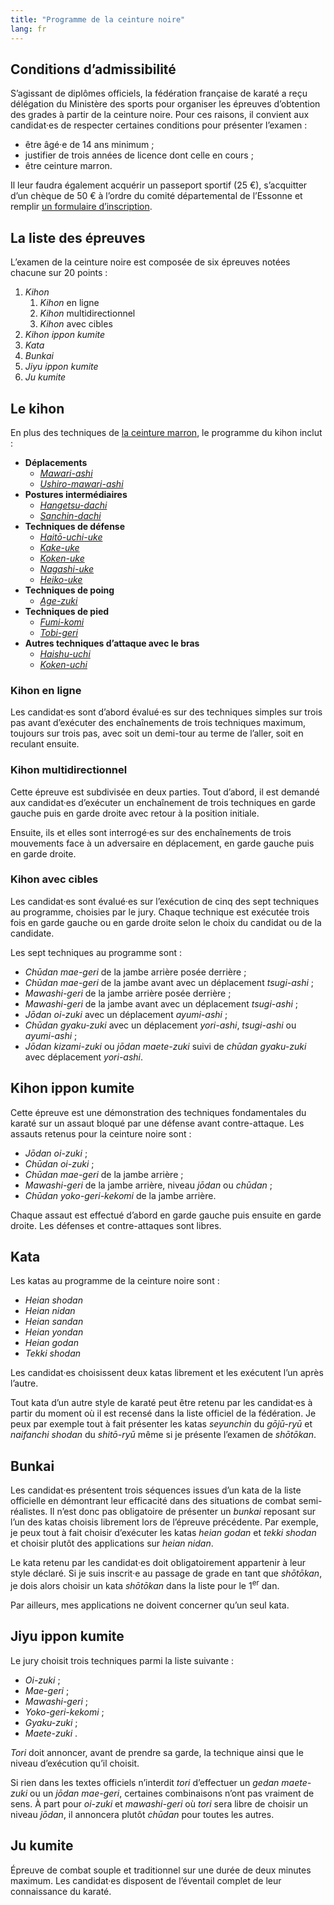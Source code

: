 ```yaml
---
title: "Programme de la ceinture noire"
lang: fr
---
```


## Conditions d’admissibilité

S’agissant de diplômes officiels, la fédération française de karaté a reçu délégation du Ministère des sports pour organiser les épreuves d’obtention des grades à partir de la ceinture noire. Pour ces raisons, il convient aux candidat·es de respecter certaines conditions pour présenter l’examen :

- être âgé·e de 14 ans minimum ;
- justifier de trois années de licence dont celle en cours ;
- être ceinture marron.

Il leur faudra également acquérir un passeport sportif (25 €), s’acquitter d’un chèque de 50 € à l’ordre du comité départemental de l’Essonne et remplir [un formulaire d’inscription](/files/inscription_dan.pdf){target="_blank"}.

## La liste des épreuves

L’examen de la ceinture noire est composée de six épreuves notées chacune sur 20 points :

1. *Kihon*
    1. *Kihon* en ligne
    2. *Kihon* multidirectionnel
    3. *Kihon* avec cibles
2. *Kihon ippon kumite*
3. *Kata*
4. *Bunkai*
5. *Jiyu ippon kumite*
6. *Ju kumite*

## Le kihon

En plus des techniques de [la ceinture marron](/learning/first_kyu.html), le programme du kihon inclut :

- **Déplacements**
  - [*Mawari-ashi*](/lexicon/unsoku.qmd)
  - [*Ushiro-mawari-ashi*](/lexicon/unsoku.qmd)

- **Postures intermédiaires**
  - [*Hangetsu-dachi*](/lexicon/tachi.qmd#postures-intermediaires)
  - [*Sanchin-dachi*](/lexicon/tachi.qmd#postures-intermediaires)

- **Techniques de défense**
  - [*Haitō-uchi-uke*](/lexicon/waza.qmd#uke-waza)
  - [*Kake-uke*](/lexicon/waza.qmd#uke-waza)
  - [*Koken-uke*](/lexicon/waza.qmd#uke-waza)
  - [*Nagashi-uke*](/lexicon/waza.qmd#uke-waza)
  - [*Heiko-uke*](/lexicon/waza.qmd#uke-waza)

- **Techniques de poing**
  - [*Age-zuki*](/lexicon/waza.qmd#tsuki-waza)

- **Techniques de pied**
  - [*Fumi-komi*](/lexicon/waza.qmd#keri-waza)
  - [*Tobi-geri*](/lexicon/waza.qmd#keri-waza)

- **Autres techniques d’attaque avec le bras**
  - [*Haishu-uchi*](/lexicon/waza.qmd#uchi-waza)
  - [*Koken-uchi*](/lexicon/waza.qmd#uchi-waza)

### Kihon en ligne

Les candidat·es sont d’abord évalué·es sur des techniques simples sur trois pas avant d’exécuter des enchaînements de trois techniques maximum, toujours sur trois pas, avec soit un demi-tour au terme de l’aller, soit en reculant ensuite.

### Kihon multidirectionnel

Cette épreuve est subdivisée en deux parties. Tout d’abord, il est demandé aux candidat·es d’exécuter un enchaînement de trois techniques en garde gauche puis en garde droite avec retour à la position initiale.

Ensuite, ils et elles sont interrogé·es sur des enchaînements de trois mouvements face à un adversaire en déplacement, en garde gauche puis en garde droite.

### Kihon avec cibles

Les candidat·es sont évalué·es sur l’exécution de cinq des sept techniques au programme, choisies par le jury. Chaque technique est exécutée trois fois en garde gauche ou en garde droite selon le choix du candidat ou de la candidate.

Les sept techniques au programme sont :

- *Chūdan mae-geri* de la jambe arrière posée derrière ;
- *Chūdan mae-geri* de la jambe avant avec un déplacement *tsugi-ashi* ;
- *Mawashi-geri* de la jambe arrière posée derrière ;
- *Mawashi-geri* de la jambe avant avec un déplacement *tsugi-ashi* ;
- *Jōdan oi-zuki* avec un déplacement *ayumi-ashi* ;
- *Chūdan gyaku-zuki* avec un déplacement *yori-ashi*, *tsugi-ashi* ou *ayumi-ashi* ;
- *Jōdan kizami-zuki* ou *jōdan maete-zuki* suivi de *chūdan gyaku-zuki* avec déplacement *yori-ashi*.

## Kihon ippon kumite

Cette épreuve est une démonstration des techniques fondamentales du karaté sur un assaut bloqué par une défense avant contre-attaque. Les assauts retenus pour la ceinture noire sont :

- *Jōdan oi-zuki* ;
- *Chūdan oi-zuki* ;
- *Chūdan mae-geri* de la jambe arrière ;
- *Mawashi-geri* de la jambe arrière, niveau *jōdan* ou *chūdan* ;
- *Chūdan yoko-geri-kekomi* de la jambe arrière.

Chaque assaut est effectué d’abord en garde gauche puis ensuite en garde droite. Les défenses et contre-attaques sont libres.

## Kata

Les katas au programme de la ceinture noire sont :

- *Heian shodan*
- *Heian nidan*
- *Heian sandan*
- *Heian yondan*
- *Heian godan*
- *Tekki shodan*

Les candidat·es choisissent deux katas librement et les exécutent l’un après l’autre.

::: {.callout-note}
Tout kata d’un autre style de karaté peut être retenu par les candidat·es à partir du moment où il est recensé dans la liste officiel de la fédération. Je peux par exemple tout à fait présenter les katas *seyunchin* du *gōjū-ryū* et *naifanchi shodan* du *shitō-ryū* même si je présente l’examen de *shōtōkan*.
:::

## Bunkai

Les candidat·es présentent trois séquences issues d’un kata de la liste officielle en démontrant leur efficacité dans des situations de combat semi-réalistes. Il n’est donc pas obligatoire de présenter un *bunkai* reposant sur l’un des katas choisis librement lors de l’épreuve précédente. Par exemple, je peux tout à fait choisir d’exécuter les katas *heian godan* et *tekki shodan* et choisir plutôt des applications sur *heian nidan*.

::: {.callout-important}
Le kata retenu par les candidat·es doit obligatoirement appartenir à leur style déclaré. Si je suis inscrit·e au passage de grade en tant que *shōtōkan*, je dois alors choisir un kata *shōtōkan* dans la liste pour le 1^er^ dan.

Par ailleurs, mes applications ne doivent concerner qu’un seul kata.
:::

## Jiyu ippon kumite

Le jury choisit trois techniques parmi la liste suivante :

- *Oi-zuki* ;
- *Mae-geri* ;
- *Mawashi-geri* ;
- *Yoko-geri-kekomi* ;
- *Gyaku-zuki* ;
- *Maete-zuki* .

*Tori* doit annoncer, avant de prendre sa garde, la technique ainsi que le niveau d’exécution qu’il choisit.

::: {.callout-note}
Si rien dans les textes officiels n’interdit *tori* d’effectuer un *gedan maete-zuki* ou un *jōdan mae-geri*, certaines combinaisons n’ont pas vraiment de sens. À part pour *oi-zuki* et *mawashi-geri* où *tori* sera libre de choisir un niveau *jōdan*, il annoncera plutôt *chūdan* pour toutes les autres.
:::

## Ju kumite

Épreuve de combat souple et traditionnel sur une durée de deux minutes maximum. Les candidat·es disposent de l’éventail complet de leur connaissance du karaté.

